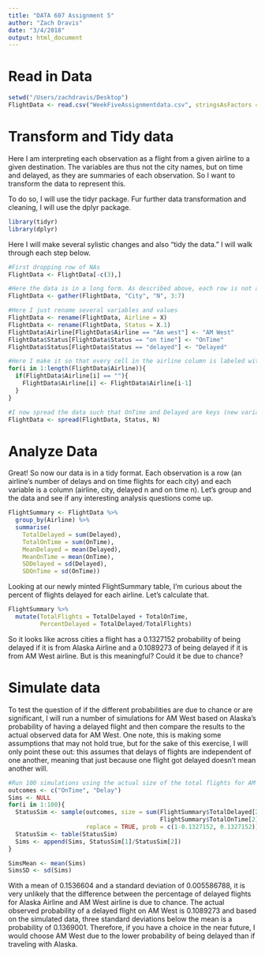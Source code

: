 ```yaml
---
title: "DATA 607 Assignment 5"
author: "Zach Dravis"
date: "3/4/2018"
output: html_document
---
```


# Read in Data
```r
setwd("/Users/zachdravis/Desktop")
FlightData <- read.csv("WeekFiveAssignmentdata.csv", stringsAsFactors = F, header = T)
```

# Transform and Tidy data
Here I am interpreting each observation as a flight from a given airline to a given destination.  The variables are thus not the city names, but on time and delayed, as they are summaries of each observation.  So I want to transform the data to represent this.

To do so, I will use the tidyr package.  Fur further data transformation and cleaning, I will use the dplyr package.
```r
library(tidyr)
library(dplyr)
```

Here I will make several sylistic changes and also "tidy the data."  I will walk through each step below.
```r
#First dropping row of NAs
FlightData <- FlightData[-c(3),]

#Here the data is in a long form. As described above, each row is not an observation.  I change that with gather().
FlightData <- gather(FlightData, "City", "N", 3:7)

#Here I just rename several variables and values
FlightData <- rename(FlightData, Airline = X)
FlightData <- rename(FlightData, Status = X.1)
FlightData$Airline[FlightData$Airline == "Am west"] <- "AM West"
FlightData$Status[FlightData$Status == "on time"] <- "OnTime"
FlightData$Status[FlightData$Status == "delayed"] <- "Delayed"

#Here I make it so that every cell in the airline column is labeled with the appropriate airline
for(i in 1:length(FlightData$Airline)){
  if(FlightData$Airline[i] == ""){
    FlightData$Airline[i] <- FlightData$Airline[i-1]
  }
}

#I now spread the data such that OnTime and Delayed are keys (new variables) with values of N
FlightData <- spread(FlightData, Status, N)
```

# Analyze Data
Great! So now our data is in a tidy format.  Each observation is a row (an airline's number of delays and on time flights for each city) and each variable is a column (airline, city, delayed n and on time n).  Let's group and the data and see if any interesting analysis questions come up.
```r
FlightSummary <- FlightData %>%
  group_by(Airline) %>%
  summarise(
    TotalDelayed = sum(Delayed),
    TotalOnTime = sum(OnTime), 
    MeanDelayed = mean(Delayed),
    MeanOnTime = mean(OnTime),
    SDDelayed = sd(Delayed),
    SDOnTime = sd(OnTime))
```
Looking at our newly minted FlightSummary table, I'm curious about the percent of flights delayed for each airline.  Let's calculate that.
```r
FlightSummary %>%
  mutate(TotalFlights = TotalDelayed + TotalOnTime,
         PercentDelayed = TotalDelayed/TotalFlights)
```
So it looks like across cities a flight has a 0.1327152 probability of being delayed if it is from Alaska Airline and a 0.1089273 of being delayed if it is from AM West airline.  But is this meaningful? Could it be due to chance?

# Simulate data
To test the question of if the different probabilities are due to chance or are significant, I will run a number of simulations for AM West based on Alaska's probability of having a delayed flight and then compare the results to the actual observed data for AM West.  One note, this is making some assumptions that may not hold true, but for the sake of this exercise, I will only point these out: this assumes that delays of flights are independent of one another, meaning that just because one flight got delayed doesn't mean another will.
```r
#Run 100 simulations using the actual size of the total flights for AM West
outcomes <- c("OnTime", "Delay")
Sims <- NULL
for(i in 1:100){
  StatusSim <- sample(outcomes, size = sum(FlightSummary$TotalDelayed[2],
                                           FlightSummary$TotalOnTime[2]),
                      replace = TRUE, prob = c(1-0.1327152, 0.1327152))
  StatusSim <- table(StatusSim)
  Sims <- append(Sims, StatusSim[1]/StatusSim[2])
}

SimsMean <- mean(Sims)
SimsSD <- sd(Sims)
```
With a mean of 0.1536604 and a standard deviation of 0.005586788, it is very unlikely that the difference between the percentage of delayed flights for Alaska Airline and AM West airline is due to chance.  The actual observed probability of a delayed flight on AM West is 0.1089273 and based on the simulated data, three standard deviations below the mean is a probability of 0.1369001.  Therefore, if you have a choice in the near future, I would choose AM West due to the lower probability of being delayed than if traveling with Alaska.



